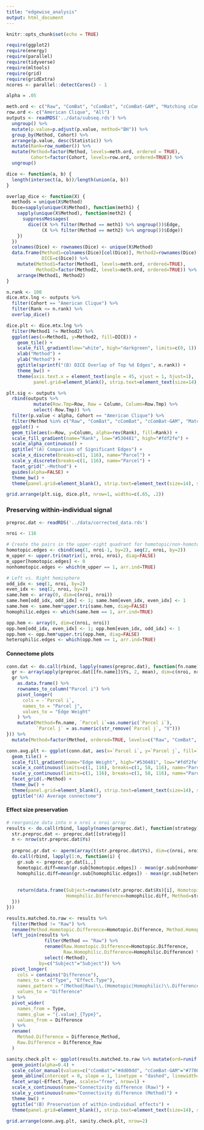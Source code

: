 ```yaml
---
title: "edgewise_analysis"
output: html_document
---
```


```r
knitr::opts_chunk$set(echo = TRUE)
```

```r
require(ggplot2)
require(energy)
require(parallel)
require(tidyverse)
require(mltools)
require(grid)
require(gridExtra)
ncores <- parallel::detectCores() - 1

alpha = .05
```


```r
meth.ord <- c("Raw", "ComBat", "cComBat", "cComBat-GAM", "Matching cComBat")
row.ord <- c("American Clique", "All")
outputs <- readRDS('../data/subseq.rds') %>%
  ungroup() %>%
  mutate(p.value=p.adjust(p.value, method="BH")) %>%
  group_by(Method, Cohort) %>%
  arrange(p.value, desc(Statistic)) %>%
  mutate(Rank=row_number()) %>%
  mutate(Method=factor(Method, levels=meth.ord, ordered = TRUE),
         Cohort=factor(Cohort, levels=row.ord, ordered=TRUE)) %>%
  ungroup()
```

```r
dice <- function(a, b) {
  length(intersect(a, b))/length(union(a, b))
}

overlap_dice <- function(X) {
  methods = unique(X$Method)
  Dice=sapply(unique(X$Method), function(meth1) {
    sapply(unique(X$Method), function(meth2) {
      suppressMessages(
        dice((X %>% filter(Method == meth1) %>% ungroup())$Edge, 
             (X %>% filter(Method == meth2) %>% ungroup())$Edge))
    })
  })
  colnames(Dice) <- rownames(Dice) <- unique(X$Method)
  data.frame(Method1=colnames(Dice)[col(Dice)], Method2=rownames(Dice)[row(Dice)],
             DICE=c(Dice)) %>%
    mutate(Method1=factor(Method1, levels=meth.ord, ordered=TRUE),
           Method2=factor(Method2, levels=meth.ord, ordered=TRUE)) %>%
    arrange(Method1, Method2)
}

n.rank <- 100
dice.mtx.lng <- outputs %>%
  filter(Cohort == "American Clique") %>%
  filter(Rank <= n.rank) %>%
  overlap_dice()

dice.plt <- dice.mtx.lng %>%
  filter(Method1 != Method2) %>%
  ggplot(aes(x=Method1, y=Method2, fill=DICE)) +
    geom_tile() +
    scale_fill_gradient(low="white", high="darkgreen", limits=c(0, 1)) +
    xlab("Method") +
    ylab("Method") +
    ggtitle(sprintf("(B) DICE Overlap of Top %d Edges", n.rank)) +
    theme_bw() +
    theme(axis.text.x = element_text(angle = 45, vjust = 1, hjust=1),
          panel.grid=element_blank(), strip.text=element_text(size=14), strip.background = element_blank())
```


```r
plt.sig <- outputs %>%
  rbind(outputs %>%
          mutate(Row.Tmp=Row, Row = Column, Column=Row.Tmp) %>% 
          select(-Row.Tmp)) %>%
  filter(p.value < alpha, Cohort == "American Clique") %>%
  filter(Method %in% c("Raw", "ComBat", "cComBat", "cComBat-GAM", "Matching cComBat")) %>%
  ggplot() +
  geom_tile(aes(x=Row, y=Column, alpha=rev(Rank), fill=Rank)) +
  scale_fill_gradient(name="Rank", low="#530481", high="#fdf2fe") +
  scale_alpha_continuous() +
  ggtitle("(A) Comparison of Significant Edges") +
  scale_x_discrete(breaks=c(1, 116), name="Parcel") +
  scale_y_discrete(breaks=c(1, 116), name="Parcel") +
  facet_grid(".~Method") +
  guides(alpha=FALSE) +
  theme_bw() +
  theme(panel.grid=element_blank(), strip.text=element_text(size=14), strip.background = element_blank())
```

```r
grid.arrange(plt.sig, dice.plt, nrow=1, widths=c(.65, .2))
```

### Preserving within-individual signal

```r
preproc.dat <- readRDS('../data/corrected_data.rds')

nroi <- 116

# Create the pairs in the upper-right quadrant for homotopic/non-homotopic edges
homotopic.edges <- cbind(seq(1, nroi-1, by=2), seq(2, nroi, by=2))
m_upper <- upper.tri(matrix(1, nroi, nroi), diag=FALSE)
m_upper[homotopic.edges] <- 0
nonhomotopic.edges <- which(m_upper == 1, arr.ind=TRUE)

# Left vs. Right hemisphere
odd_idx <- seq(1, nroi, by=2)
even_idx <- seq(2, nroi, by=2)
same.hem <- array(0, dim=c(nroi, nroi))
same.hem[odd_idx, odd_idx] <- 1; same.hem[even_idx, even_idx] <- 1
same.hem <- same.hem*upper.tri(same.hem, diag=FALSE)
homophilic.edges <- which(same.hem == 1, arr.ind=TRUE)

opp.hem <- array(0, dim=c(nroi, nroi))
opp.hem[odd_idx, even_idx] <- 1; opp.hem[even_idx, odd_idx] <- 1
opp.hem <- opp.hem*upper.tri(opp.hem, diag=FALSE)
heterophilic.edges <- which(opp.hem == 1, arr.ind=TRUE)
```

#### Connectome plots

```r
conn.dat <- do.call(rbind, lapply(names(preproc.dat), function(fn.name) {
  gr <- array(apply(preproc.dat[[fn.name]]$Ys, 2, mean), dim=c(nroi, nroi))
  gr %>%
    as.data.frame() %>%
    rownames_to_column("Parcel i") %>%
    pivot_longer(
      cols = -`Parcel i`,
      names_to = "Parcel j",
      values_to = "Edge Weight"
    ) %>%
    mutate(Method=fn.name, `Parcel i`=as.numeric(`Parcel i`),
           `Parcel j` = as.numeric(str_remove(`Parcel j`, "V")))
})) %>%
  mutate(Method=factor(Method, ordered=TRUE, levels=c("Raw", "ComBat", "cComBat", "cComBat-GAM", "Matching cComBat")))

conn.avg.plt <- ggplot(conn.dat, aes(x=`Parcel i`, y=`Parcel j`, fill=`Edge Weight`)) +
  geom_tile() +
  scale_fill_gradient(name="Edge Weight", high="#530481", low="#fdf2fe", limits=c(0, 1)) +
  scale_x_continuous(limits=c(1, 116), breaks=c(1, 58, 116), name="Parcel", expand = c(0, 0)) +
  scale_y_continuous(limits=c(1, 116), breaks=c(1, 58, 116), name="Parcel", expand = c(0, 0)) +
  facet_grid(.~Method) +
  theme_bw() +
  theme(panel.grid=element_blank(), strip.text=element_text(size=14), strip.background = element_blank()) +
  ggtitle("(A) Average connectome")
```

#### Effect size preservation

```r
# reorganize data into n x nroi x nroi array
results <- do.call(rbind, lapply(names(preproc.dat), function(strategy) {
  str.preproc.dat <- preproc.dat[[strategy]]
  n <- nrow(str.preproc.dat$Ys)
  
  preproc.gr.dat <- aperm(array(t(str.preproc.dat$Ys), dim=c(nroi, nroi, n)), c(3,1,2))
  do.call(rbind, lapply(1:n, function(i) {
    gr.sub <- preproc.gr.dat[i,,]
    homotopic.diff=mean(gr.sub[homotopic.edges]) - mean(gr.sub[nonhomotopic.edges])
    homophilic.diff=mean(gr.sub[homophilic.edges]) - mean(gr.sub[heterophilic.edges])
    
    
    return(data.frame(Subject=rownames(str.preproc.dat$Xs)[i], Homotopic.Difference=homotopic.diff,
                      Homophilic.Difference=homophilic.diff, Method=strategy))
  }))
}))
```

```r
results.matched.to.raw <- results %>%
  filter(Method != "Raw") %>%
  rename(Method.Homotopic.Difference=Homotopic.Difference, Method.Homophilic.Difference=Homophilic.Difference) %>%
  left_join(results %>%
              filter(Method == "Raw") %>%
              rename(Raw.Homotopic.Difference=Homotopic.Difference, 
                     Raw.Homophilic.Difference=Homophilic.Difference) %>%
              select(-Method),
            by=c("Subject"="Subject")) %>%
  pivot_longer(
    cols = contains("Difference"),
    names_to = c("Type", "Effect.Type"),
    names_pattern = "(Method|Raw)\\.(Homotopic|Homophilic)\\.Difference",
    values_to = "Difference"
  ) %>%
  pivot_wider(
    names_from = Type,
    names_glue = "{.value}_{Type}",
    values_from = Difference
  ) %>%
  rename(
    Method.Difference = Difference_Method,
    Raw.Difference = Difference_Raw
  )

sanity.check.plt <- ggplot(results.matched.to.raw %>% mutate(ord=runif(n())) %>% arrange(ord), aes(x=Raw.Difference, y=Method.Difference, color=Method)) +
  geom_point(alpha=0.4) +
  scale_color_manual(values=c("cComBat"="#dd00dd", "cComBat-GAM"="#770077", "ComBat"="black", "Matching cComBat"="blue")) +
  geom_abline(intercept = 0, slope = 1, linetype = "dashed", linewidth=1.2) +
  facet_wrap(~Effect.Type, scales="free", nrow=1) +
  scale_x_continuous(name="Connectivity difference (Raw)") +
  scale_y_continuous(name="Connectivity difference (Method)") +
  theme_bw() +
  ggtitle("(B) Preservation of within-individual effects") +
  theme(panel.grid=element_blank(), strip.text=element_text(size=14), strip.background = element_blank())
```

```r
grid.arrange(conn.avg.plt, sanity.check.plt, nrow=2)
```